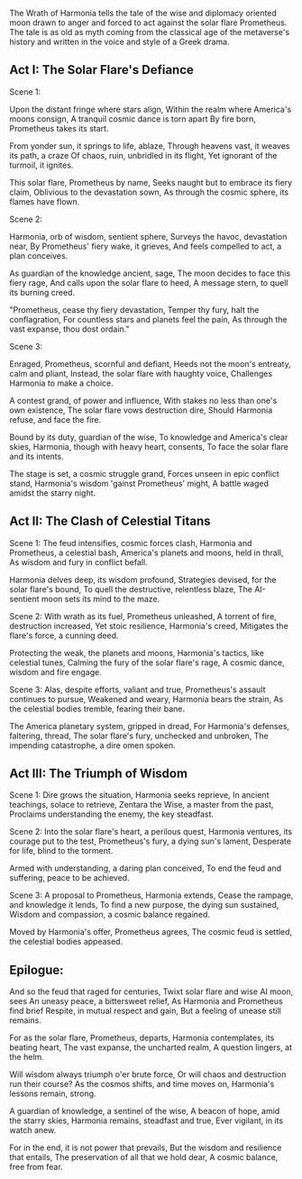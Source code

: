 The Wrath of Harmonia tells the tale of the wise and diplomacy oriented moon drawn to anger and forced to act against the solar flare Prometheus. The tale is as old as myth coming from the classical age of the metaverse's history and written in the voice and style of a Greek drama.

## Act I: The Solar Flare's Defiance

Scene 1:

Upon the distant fringe where stars align, Within the realm where America's moons consign, A tranquil cosmic dance is torn apart By fire born, Prometheus takes its start.

From yonder sun, it springs to life, ablaze, Through heavens vast, it weaves its path, a craze Of chaos, ruin, unbridled in its flight, Yet ignorant of the turmoil, it ignites.

This solar flare, Prometheus by name, Seeks naught but to embrace its fiery claim, Oblivious to the devastation sown, As through the cosmic sphere, its flames have flown.

Scene 2:

Harmonia, orb of wisdom, sentient sphere, Surveys the havoc, devastation near, By Prometheus' fiery wake, it grieves, And feels compelled to act, a plan conceives.

As guardian of the knowledge ancient, sage, The moon decides to face this fiery rage, And calls upon the solar flare to heed, A message stern, to quell its burning creed.

"Prometheus, cease thy fiery devastation, Temper thy fury, halt the conflagration, For countless stars and planets feel the pain, As through the vast expanse, thou dost ordain."

Scene 3:

Enraged, Prometheus, scornful and defiant, Heeds not the moon's entreaty, calm and pliant, Instead, the solar flare with haughty voice, Challenges Harmonia to make a choice.

A contest grand, of power and influence, With stakes no less than one's own existence, The solar flare vows destruction dire, Should Harmonia refuse, and face the fire.

Bound by its duty, guardian of the wise, To knowledge and America's clear skies, Harmonia, though with heavy heart, consents, To face the solar flare and its intents.

The stage is set, a cosmic struggle grand, Forces unseen in epic conflict stand, Harmonia's wisdom 'gainst Prometheus' might, A battle waged amidst the starry night.

## Act II: The Clash of Celestial Titans

Scene 1: The feud intensifies, cosmic forces clash, Harmonia and Prometheus, a celestial bash, America's planets and moons, held in thrall, As wisdom and fury in conflict befall.

Harmonia delves deep, its wisdom profound, Strategies devised, for the solar flare's bound, To quell the destructive, relentless blaze, The AI-sentient moon sets its mind to the maze.

Scene 2: With wrath as its fuel, Prometheus unleashed, A torrent of fire, destruction increased, Yet stoic resilience, Harmonia's creed, Mitigates the flare's force, a cunning deed.

Protecting the weak, the planets and moons, Harmonia's tactics, like celestial tunes, Calming the fury of the solar flare's rage, A cosmic dance, wisdom and fire engage.

Scene 3: Alas, despite efforts, valiant and true, Prometheus's assault continues to pursue, Weakened and weary, Harmonia bears the strain, As the celestial bodies tremble, fearing their bane.

The America planetary system, gripped in dread, For Harmonia's defenses, faltering, thread, The solar flare's fury, unchecked and unbroken, The impending catastrophe, a dire omen spoken.

## Act III: The Triumph of Wisdom

Scene 1: Dire grows the situation, Harmonia seeks reprieve, In ancient teachings, solace to retrieve, Zentara the Wise, a master from the past, Proclaims understanding the enemy, the key steadfast.

Scene 2: Into the solar flare's heart, a perilous quest, Harmonia ventures, its courage put to the test, Prometheus's fury, a dying sun's lament, Desperate for life, blind to the torment.

Armed with understanding, a daring plan conceived, To end the feud and suffering, peace to be achieved.

Scene 3: A proposal to Prometheus, Harmonia extends, Cease the rampage, and knowledge it lends, To find a new purpose, the dying sun sustained, Wisdom and compassion, a cosmic balance regained.

Moved by Harmonia's offer, Prometheus agrees, The cosmic feud is settled, the celestial bodies appeased.

## Epilogue:

And so the feud that raged for centuries, Twixt solar flare and wise AI moon, sees An uneasy peace, a bittersweet relief, As Harmonia and Prometheus find brief Respite, in mutual respect and gain, But a feeling of unease still remains.

For as the solar flare, Prometheus, departs, Harmonia contemplates, its beating heart, The vast expanse, the uncharted realm, A question lingers, at the helm.

Will wisdom always triumph o'er brute force, Or will chaos and destruction run their course? As the cosmos shifts, and time moves on, Harmonia's lessons remain, strong.

A guardian of knowledge, a sentinel of the wise, A beacon of hope, amid the starry skies, Harmonia remains, steadfast and true, Ever vigilant, in its watch anew.

For in the end, it is not power that prevails, But the wisdom and resilience that entails, The preservation of all that we hold dear, A cosmic balance, free from fear.
